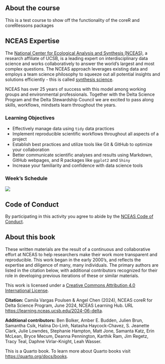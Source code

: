 <!-- # Preface {.unnumbered} -->

::: column-margin

<!-- ![](cover.png){width="80%" fig-align="center"} -->

<!-- ![](images/delta/delta-logo.png){width="80%" fig-align="center"} -->

:::

## About the course {.unnumbered}

This is a test course to show off the functionality of the coreR and coreRlessons packages
<!-- As part of a collaboration between NCEAS and the Delta Science Program, this course has been adapted from [NCEAS coreR course](https://www.nceas.ucsb.edu/learning-hub/core-r), an in-person immersion in R programming for environmental data science. Researchers will gain experience with essential data science tools and best practices to increase their capacity as collaborators, reproducible coders, and open scientists. -->


## NCEAS Expertise

The [National Center for Ecological Analysis and Synthesis (NCEAS)](https://www.nceas.ucsb.edu/), a research affiliate of UCSB, is a leading expert on interdisciplinary data science and works collaboratively to answer the world's largest and most complex questions. The NCEAS approach leverages existing data and employs a team science philosophy to squeeze out all potential insights and solutions efficiently - this is called [synthesis science](https://www.nceas.ucsb.edu/our-approach).

NCEAS has over 25 years of success with this model among working groups and environmental professionals. Together with the Delta Science Program and the Delta Stewardship Council we are excited to pass along skills, workflows, mindsets learn throughout the years.


<!-- *June 10 - 13, 2024* -->

### Learning Objectives
-   Effectively manage data using `tidy` data practices
-   Implement reproducible scientific workflows throughout all aspects of a project
-   Establish best practices and utilize tools like Git & GitHub to optimize your collaboration
-   Better communicate scientific analyses and results using Markdown, GitHub webpages, and R packages like `ggplot2` and `Shiny`
- Increase your familiarity and confidence with data science tools

### Week's Schedule

:::{.column-body-outset}
![](images/schedule.png)
:::


## Code of Conduct

By participating in this activity you agree to abide by the [NCEAS Code of Conduct](https://www.nceas.ucsb.edu/sites/default/files/2021-11/NCEAS_Code-of-Conduct_Nov2021_0.pdf).

## About this book

These written materials are the result of a continuous and collaborative effort at NCEAS to help researchers make their work more transparent and reproducible. This work began in the early 2000's, and reflects the expertise and diligence of many, many individuals. The primary authors are listed in the citation below, with additional contributors recognized for their role in developing previous iterations of these or similar materials.

This work is licensed under a [Creative Commons Attribution 4.0 International License](http://creativecommons.org/licenses/by/4.0/).

**Citation:** Camila Vargas Poulsen & Angel Chen (2024), NCEAS coreR for Delta Science Program, June 2024, NCEAS Learning Hub. URL <https://learning.nceas.ucsb.edu/2024-06-delta>.

**Additional contributors:** Ben Bolker, Amber E. Budden, Julien Brun, Samantha Csik, Halina Do-Linh, Natasha Haycock-Chavez, S. Jeanette Clark, Julie Lowndes, Stephanie Hampton, Matt Jone, Samanta Katz, Erin McLean, Bryce Mecum, Deanna Pennington, Karthik Ram, Jim Regetz, Tracy Teal, Daphne Virlar-Knight, Leah Wasser.



This is a Quarto book. To learn more about Quarto books visit <https://quarto.org/docs/books>.




